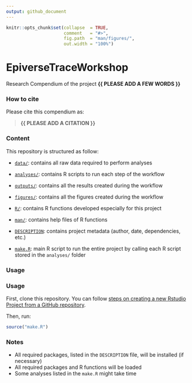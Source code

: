 ---
output: github_document
---

<!-- README.md is generated from README.Rmd. Please edit that file -->


```{r, include = FALSE}
knitr::opts_chunk$set(collapse  = TRUE,
                      comment   = "#>",
                      fig.path  = "man/figures/",
                      out.width = "100%")
```



# EpiverseTraceWorkshop


<!-- badges: start -->
<!-- badges: end -->


Research Compendium of the project **{{ PLEASE ADD A FEW WORDS }}**



### How to cite

Please cite this compendium as: 

> **{{ PLEASE ADD A CITATION }}**



### Content

This repository is structured as follow:

- [`data/`](https://github.com/emiel200/EpiverseTraceWorkshop/tree/master/data):
contains all raw data required to perform analyses

- [`analyses/`](https://github.com/emiel200/EpiverseTraceWorkshop/tree/main/analyses/):
contains R scripts to run each step of the workflow

- [`outputs/`](https://github.com/emiel200/EpiverseTraceWorkshop/tree/main/outputs):
contains all the results created during the workflow

- [`figures/`](https://github.com/emiel200/EpiverseTraceWorkshop/tree/main/figures):
contains all the figures created during the workflow

- [`R/`](https://github.com/emiel200/EpiverseTraceWorkshop/tree/main/R):
contains R functions developed especially for this project

- [`man/`](https://github.com/emiel200/EpiverseTraceWorkshop/tree/main/man):
contains help files of R functions

- [`DESCRIPTION`](https://github.com/emiel200/EpiverseTraceWorkshop/tree/main/DESCRIPTION):
contains project metadata (author, date, dependencies, etc.)

- [`make.R`](https://github.com/emiel200/EpiverseTraceWorkshop/tree/main/make.R):
main R script to run the entire project by calling each R script stored in the `analyses/` folder



### Usage

### Usage

First, clone this repository. You can follow [steps on creating a new Rstudio Project from a GitHub repository](https://www.epirhandbook.com/en/version-control-and-collaboration-with-git-and-github.html?q=clone#clone-from-a-github-repository). 

Then, run:

```{r eval = FALSE}
source("make.R")
```



### Notes

- All required packages, listed in the `DESCRIPTION` file, will be installed (if necessary)
- All required packages and R functions will be loaded
- Some analyses listed in the `make.R` might take time
